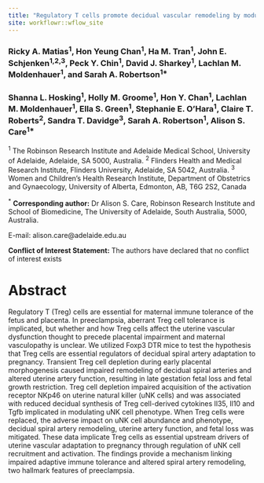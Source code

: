 ```yaml
---
title: "Regulatory T cells promote decidual vascular remodeling by modulating uterine natural killer cells to support pregnancy in mice"
site: workflowr::wflow_site
---
```

### Ricky A. Matias^1^, Hon Yeung Chan^1^, Ha M. Tran^1^, John E. Schjenken^1,2,3^, Peck Y. Chin^1^, David J. Sharkey^1^, Lachlan M. Moldenhauer^1^, and Sarah A. Robertson^1\*^

### Shanna L. Hosking^1^, Holly M. Groome^1^, Hon Y. Chan^1^, Lachlan M. Moldenhauer^1^, Ella S. Green^1^, Stephanie E. O’Hara^1^, Claire T. Roberts^2^, Sandra T. Davidge^3^, Sarah A. Robertson^1^, Alison S. Care^1\*^

^1^ The Robinson Research Institute and Adelaide Medical School, University of Adelaide, Adelaide, SA 5000, Australia.
^2^ Flinders Health and Medical Research Institute, Flinders University, Adelaide, SA 5042, Australia.
^3^ Women and Children’s Health Research Institute, Department of Obstetrics and Gynaecology, University of Alberta, Edmonton, AB, T6G 2S2, Canada

^\*^ **Corresponding author:** Dr Alison S. Care, Robinson Research Institute and School of Biomedicine, The University of Adelaide, South Australia, 5000, Australia. 

E-mail: alison.care@adelaide.edu.au

**Conflict of Interest Statement:** The authors have declared that no conflict of interest exists

# Abstract

Regulatory T (Treg) cells are essential for maternal immune tolerance of the fetus and placenta. In preeclampsia, aberrant Treg cell tolerance is implicated, but whether and how Treg cells affect the uterine vascular dysfunction thought to precede placental impairment and maternal vasculopathy is unclear. We utilized Foxp3 DTR mice to test the hypothesis that Treg cells are essential regulators of decidual spiral artery adaptation to pregnancy. Transient Treg cell depletion during early placental morphogenesis caused impaired remodeling of decidual spiral arteries and altered uterine artery function, resulting in late gestation fetal loss and fetal growth restriction. Treg cell depletion impaired acquisition of the activation receptor NKp46 on uterine natural killer (uNK cells) and was associated with reduced decidual synthesis of Treg cell-derived cytokines Il35, Il10 and Tgfb implicated in modulating uNK cell phenotype. When Treg cells were replaced, the adverse impact on uNK cell abundance and phenotype, decidual spiral artery remodeling, uterine artery function, and fetal loss was mitigated. These data implicate Treg cells as essential upstream drivers of uterine vascular adaptation to pregnancy through regulation of uNK cell recruitment and activation. The findings provide a mechanism linking impaired adaptive immune tolerance and altered spiral artery remodeling, two hallmark features of preeclampsia.